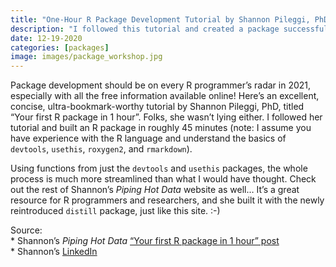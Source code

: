 ```yaml
---
title: "One-Hour R Package Development Tutorial by Shannon Pileggi, PhD"
description: "I followed this tutorial and created a package successfully. It took 45 minutes. Follow, this, guide, my fellow R friends!"
date: 12-19-2020
categories: [packages]
image: images/package_workshop.jpg
---
```


Package development should be on every R programmer's radar in 2021, especially with all the free information available online! Here's an excellent, concise, ultra-bookmark-worthy tutorial by Shannon Pileggi, PhD, titled "Your first R package in 1 hour". Folks, she wasn't lying either. I followed her tutorial and built an R package in roughly 45 minutes (note: I assume you have experience with the R language and understand the basics of `devtools`, `usethis`, `roxygen2`, and `rmarkdown`).

Using functions from just the `devtools` and `usethis` packages, the whole process is much more streamlined than what I would have thought. Check out the rest of Shannon's _Piping Hot Data_ website as well...  It's a great resource for R programmers and researchers, and she built it with the newly reintroduced `distill` package, just like this site. :-)

Source:
<br>* Shannon's _Piping Hot Data_ ["Your first R package in 1 hour" post](https://www.pipinghotdata.com/posts/2020-10-25-your-first-r-package-in-1-hour/)
<br>* Shannon's [LinkedIn](https://www.linkedin.com/in/shannon-m-pileggi/)
